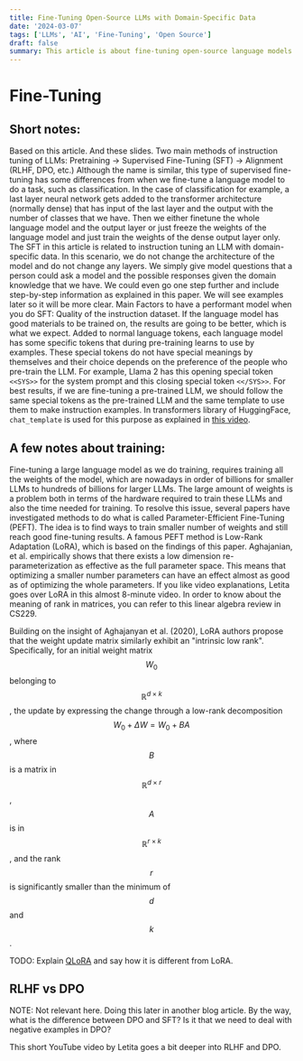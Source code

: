 ```yaml
---
title: Fine-Tuning Open-Source LLMs with Domain-Specific Data
date: '2024-03-07'
tags: ['LLMs', 'AI', 'Fine-Tuning', 'Open Source']
draft: false
summary: This article is about fine-tuning open-source language models with domain-specific data. 
---
```


# Fine-Tuning

## Short notes:
Based on this article. And these slides.
Two main methods of instruction tuning of LLMs:
Pretraining → Supervised Fine-Tuning (SFT) → Alignment (RLHF, DPO, etc.)
Although the name is similar, this type of supervised fine-tuning has some 
differences from when we fine-tune a language model to do a task, such as classification. 
In the case of classification for example, a last layer neural network gets added to 
the transformer architecture (normally dense) that has input of the last layer and 
the output with the number of classes that we have. Then we either finetune the 
whole language model and the output layer or just freeze the weights of the language model 
and just train the weights of the dense output layer only. 
The SFT in this article is related to instruction tuning an LLM with domain-specific data. 
In this scenario, we do not change the architecture of the model and do not change any layers. 
We simply give model questions that a person could ask a model and the possible responses given 
the domain knowledge that we have. We could even go one step further and include step-by-step 
information as explained in this paper. We will see examples later so it will be more clear.
Main Factors to have a performant model when you do SFT:
Quality of the instruction dataset. If the language model has good materials to be trained on, 
the results are going to be better, which is what we expect.
Added to normal language tokens, each language model has some specific tokens that 
during pre-training learns to use by examples. These special tokens do not have special meanings 
by themselves and their choice depends on the preference of the people who pre-train the LLM. 
For example, Llama 2 has this opening special token ```<<SYS>>``` for the system prompt and this 
closing special token ```<</SYS>>```. For best results, if we are fine-tuning a pre-trained LLM, 
we should follow the same special tokens as the pre-trained LLM and the same template to 
use them to make instruction examples. In transformers library of HuggingFace, ```chat_template``` is used for this purpose 
as explained in [this video](https://youtu.be/QXVCqtAZAn4?t=2169).

## A few notes about training:

Fine-tuning a large language model as we do training, requires training all the weights of 
the model, which are nowadays in order of billions for smaller LLMs to hundreds of billions 
for larger LLMs. The large amount of weights is a problem both in terms of the hardware 
required to train these LLMs and also the time needed for training. To resolve this issue, 
several papers have investigated methods to do what is called Parameter-Efficient Fine-Tuning (PEFT).
 The idea is to find ways to train smaller number of weights and still reach good fine-tuning results. 
 A famous PEFT method is Low-Rank Adaptation (LoRA), which is based on the findings of this paper. 
 Aghajanian, et al. empirically shows that there exists a low dimension re-parameterization as effective as 
 the full parameter space. This means that optimizing a smaller number parameters can have an effect almost 
 as good as of optimizing the whole parameters. If you like video explanations, Letita goes over LoRA in this 
 almost 8-minute video. In order to know about the meaning of rank in matrices, you can refer to this linear algebra 
 review in CS229.

Building on the insight of Aghajanyan et al. (2020), LoRA authors propose that the weight 
update matrix similarly exhibit an "intrinsic low rank". Specifically, for an initial weight 
matrix $$W_0$$ belonging to $$\mathbb{R}^{d\times k}$$, the update by expressing the 
change through a low-rank decomposition $$W_0+\Delta W = W_0 + BA$$, 
where $$B$$ is a matrix in $$\mathbb{R}^{d\times r}$$, $$A$$ is in $$\mathbb{R}^{r\times k}$$, 
and the rank $$r$$ is significantly smaller than the minimum of $$d$$ and $$k$$.

TODO: Explain [QLoRA](https://arxiv.org/abs/2305.14314) and say how it is different from LoRA.

## RLHF vs DPO

NOTE: Not relevant here. Doing this later in another blog article. By the way, what is the difference between DPO and SFT? 
Is it that we need to deal with negative examples in DPO?

This short YouTube video by Letita goes a bit deeper into RLHF and DPO.
